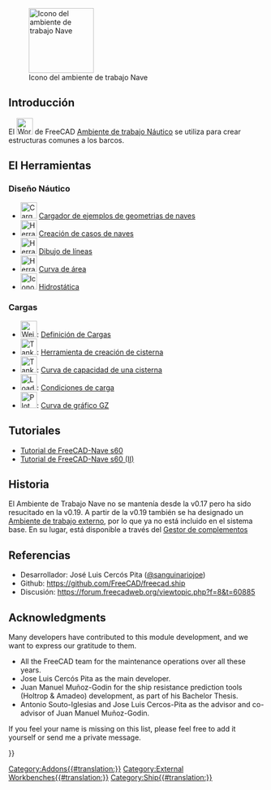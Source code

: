 <languages/>

[[Image:Workbench_Ship.svg|thumb|128px|Icono del ambiente de trabajo Nave]]

{{TOCright}}

<span id="Introduction"></span>
== Introducción ==

<div class="mw-translate-fuzzy">
El [[Image:Workbench_Ship.svg|32px]] de FreeCAD [[Ship Workbench/es|Ambiente de trabajo Náutico]] se utiliza para crear estructuras comunes a los barcos.
</div>

<span id="The_Tools"></span>
== El Herramientas ==

<span id="Ship_Design"></span>
===Diseño Náutico===

<div class="mw-translate-fuzzy">
*[[Image:Ship_Load.svg|32px|Cargador de ejemplos de geometrias de naves]] [[Ship_Geometries_Examples/es|Cargador de ejemplos de geometrias de naves]]
*[[Image:Ship_Logo.svg|32px|Herramienta de Creación de casos de naves]] [[Ship_New/es|Creación de casos de naves]]
*[[Image:Ship_OutlineDraw.svg|32px|Herramienta de dibujo de líneas de naves]] [[Ship_Outline/es|Dibujo de líneas]]
*[[Image:FreeCAD-Ship-AreaCurveIco.png|32px|Herramienta de curva de área seccional]] [[Ship_Area/es|Curva de área]]
*[[Image:Ship_Hydrostatics.png|32px|Icono de la herramienta hidrostática]]  [[Ship_Hydrostatics/es|Hidrostática]]
</div>

<span id="Weights"></span>
===Cargas===

<div class="mw-translate-fuzzy">
*[[Image:FreeCAD-Ship-WeightIco.png|32px|Weights definition tool]]: [[Ship_Weight|Definición de Cargas]]
*[[Image:FreeCAD-Ship-TankIco.png|32px|Tank creation tool]]: [[Ship_TankNew|Herramienta de creación de cisterna]]
*[[Image:Ship TankCapacity.png|32px|Tank capacity curve tool]]: [[Ship_TankCapacity|Curva de capacidad de una cisterna]]
*[[Image:Ship_Loading.png|32px|Load conditions]]: [[Ship_Loading|Condiciones de carga]]
*[[Image:Ship_PlotGZ.png|32px|Plot GZ curve]]: [[Ship_PlotGZ|Curva de gráfico GZ]]
</div>

<span id="Tutorials"></span>
==Tutoriales==

* [[FreeCAD-Ship_s60_tutorial/es|Tutorial de FreeCAD-Nave s60]]
* [[FreeCAD-Ship_s60_tutorial_(II)/es|Tutorial de FreeCAD-Nave s60 (II)]]

<span id="History"></span>
==Historia==

<div class="mw-translate-fuzzy">
El Ambiente de Trabajo Nave no se mantenía desde la v0.17 pero ha sido resucitado en la v0.19. A partir de la v0.19 también se ha designado un [[external_workbenches/es|Ambiente de trabajo externo]], por lo que ya no está incluido en el sistema base. En su lugar, está disponible a través del [[Std_AddonMgr/es|Gestor de complementos]]
</div>

<span id="References"></span>
==Referencias==

* Desarrollador: José Luis Cercós Pita ([https://github.com/sanguinariojoe @sanguinariojoe])
* Github: https://github.com/FreeCAD/freecad.ship
* Discusión: https://forum.freecadweb.org/viewtopic.php?f=8&t=60885

==Acknowledgments==

Many developers have contributed to this module development, and we want to express our gratitude to them.

* All the FreeCAD team for the maintenance operations over all these years.
* Jose Luis Cercós Pita as the main developer.
* Juan Manuel Muñoz-Godin for the ship resistance prediction tools (Holtrop & Amadeo) development, as part of his Bachelor Thesis.
* Antonio Souto-Iglesias and Jose Luis Cercos-Pita as the advisor and co-advisor of Juan Manuel Muñoz-Godin.

If you feel your name is missing on this list, please feel free to add it yourself or send me a private message.


{{Userdocnavi{{#translation:}}}}
[[Category:Addons{{#translation:}}]]
[[Category:External Workbenches{{#translation:}}]]
[[Category:Ship{{#translation:}}]]